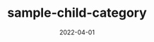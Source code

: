 ---
categoryName: 'sample-child-category'
title: 'sample-child-category'
description: 'ブログの使い方'
date: '2022-04-01'
eyeCatchName: 'blog-category'
eyeCatchAlt: 'ブログの作り方・使い方'
---